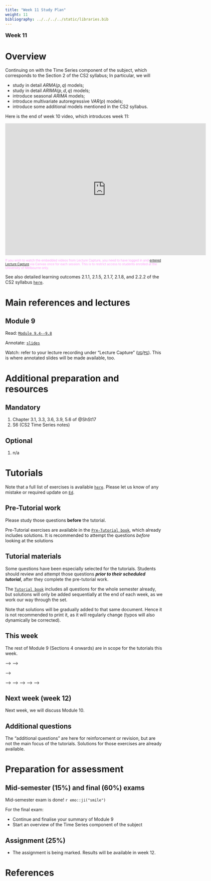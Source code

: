 ```yaml
---
title: "Week 11 Study Plan"
weight: 11
bibliography: ../../../../static/libraries.bib
---
```



<p style="font-size:18px;font-weight:bold;">Week 11</p>  

# Overview

<!-- This week, we will cover the following topics: -->

Continuing on with the Time Series component of the subject, which corresponds to the Section 2 of the CS2 syllabus; In particular, we will

- study in detail $ARMA(p,q)$ models;
- study in detail $ARIMA(p,d,q)$ models;
- introduce seasonal $ARIMA$ models;
- introduce multivariate autoregressive $VAR(p)$ models;
- introduce some additional models mentioned in the CS2 syllabus.


Here is the end of week 10 video, which introduces week 11:

<iframe height="420" width="640" allowfullscreen frameborder=0 src="https://echo360.net.au/media/ad96f3ac-3de8-4d41-bf33-519258935523/public?autoplay=false&automute=false"></iframe>

<p style="font-size:10px;color: rgb(252, 156, 249);"> If you wish to watch the embedded videos from Lecture Capture, you need to have logged in and <a href="https://canvas.lms.unimelb.edu.au/courses/150864/external_tools/701">entered Lecture Capture</a> via Canvas once for each session. This is to restrict access to students enrolled at the University of Melbourne only. </p>




See also detailed learning outcomes 2.1.1, 2.1.5, 2.1.7, 2.1.8, and 2.2.2 of the CS2 syllabus [``here``](../../0-subject-guide/SILO).


# Main references and lectures


## Module 9

Read: [``Module 9.4--9.8``](../../1-time-series/m9-time-series-models/)

Annotate: [``slides``](../../../output/23-GIM-M9-lec.pdf) 
<!-- [``annotated slides``](../../../output/22-GIM-M1-lec_a.pdf) -->

Watch: refer to your lecture recording under "Lecture Capture" ([``UG``](https://canvas.lms.unimelb.edu.au/courses/150824/external_tools/701)/[``PG``](https://canvas.lms.unimelb.edu.au/courses/150864/external_tools/701)). This is where annotated slides will be made available, too.



# Additional preparation and resources

## Mandatory

1. Chapter 3.1, 3.3, 3.6, 3.9, 5.6  of @ShSt17
1. S6 (CS2 Time Series notes)

## Optional

1. n/a



# Tutorials

Note that a full list of exercises is available [``here``](https://canvas.lms.unimelb.edu.au/courses/173733/modules/items/4466801). Please let us know of any mistake or required update on [``Ed``](https://canvas.lms.unimelb.edu.au/courses/173733/external_tools/5601?display=borderless).

## Pre-Tutorial work

Please study those questions **before** the tutorial.

Pre-Tutorial exercises are available in the [``Pre-Tutorial book``](https://canvas.lms.unimelb.edu.au/courses/173733/modules/items/4464391), which already includes solutions. It is recommended to attempt the questions *before* looking at the solutions

## Tutorial materials

Some questions have been especially selected for the tutorials. Students should review and attempt those questions ***prior to their scheduled tutorial***, after they complete the pre-tutorial work. 

The [``Tutorial book``](https://canvas.lms.unimelb.edu.au/courses/173733/modules/items/4464392) includes all questions for the whole semester already, but solutions will only be added sequentially at the end of each week, as we work our way through the set.

Note that solutions will be gradually added to that same document. Hence it is not recommended to print it, as it will regularly change (typos will also dynamically be corrected).

## This week

The rest of Module 9 (Sections 4 onwards) are in scope for the tutorials this week. 

<!-- Here is the recording available for Week 11 from William: -->

<!-- <!--html_preserve--> -->
<!-- <iframe height="420" width="640" allowfullscreen frameborder=0 src="https://echo360.net.au/media/93b90428-9e02-44bc-9e22-52e5ff1f531e/public?autoplay=false&automute=false"></iframe> -->
<!-- <!--/html_preserve--> -->

<!-- <!-- Here is the recording available for Week 10 from Eric: --> -->

<!-- <!-- <!--html_preserve--> --> -->
<!-- <!-- <iframe height="420" width="640" allowfullscreen frameborder=0 src="https://echo360.net.au/media/cc061437-f56e-481d-8194-48a0c88b80e3/public?autoplay=false&automute=false"></iframe> --> -->
<!-- <!-- <!--/html_preserve--> --> -->

<!-- <p style="font-size:10px;color: rgb(252, 156, 249);"> If you wish to watch the embedded videos from Lecture Capture, you need to have logged in and <a href="https://canvas.lms.unimelb.edu.au/courses/145406/external_tools/701">entered Lecture Capture</a> via Canvas once for each session. This is to restrict access to students enrolled at the University of Melbourne only. </p> -->



## Next week (week 12)

Next week, we will discuss Module 10.



## Additional questions

The "additional questions" are here for reinforcement or revision, but are not the main focus of the tutorials. Solutions for those exercises are already available.


# Preparation for assessment


## Mid-semester (15%) and final (60%) exams

<!-- install.packages("devtools") -->
<!-- devtools::install_github("hadley/emo") -->

Mid-semester exam is done! `r emo::ji("smile")`

For the final exam:

- Continue and finalise your summary of Module 9
- Start an overview of the Time Series component of the subject



## Assignment (25%)


- The assignment is being marked. Results will be available in week 12.

# References
